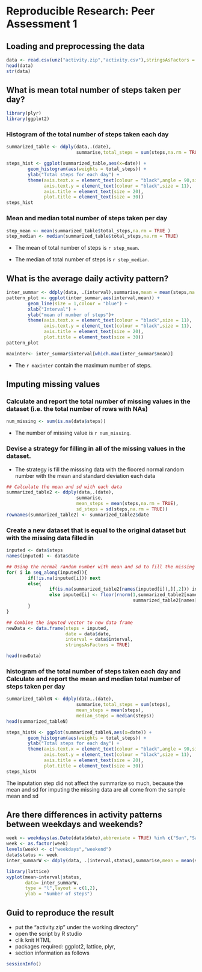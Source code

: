 # Reproducible Research: Peer Assessment 1



## Loading and preprocessing the data
```r
data <- read.csv(unz("activity.zip","activity.csv"),stringsAsFactors = FALSE)
head(data)
str(data)
```

## What is mean total number of steps taken per day?

```r
library(plyr)
library(ggplot2)
```

###  Histogram of the total number of steps taken each day
```r
summarized_table <- ddply(data,.(date),
                          summarise,total_steps = sum(steps,na.rm = TRUE))

steps_hist <- ggplot(summarized_table,aes(x=date)) + 
        geom_histogram(aes(weights = total_steps)) + 
        ylab("Total steps for each day") +
        theme(axis.text.x = element_text(colour = "black",angle = 90,size = 12),
              axis.text.y = element_text(colour = "black",size = 11),
              axis.title = element_text(size = 20),
              plot.title = element_text(size = 30))
steps_hist 

```
###  Mean and median total number of steps taken per day
```r
step_mean <- mean(summarized_table$total_steps,na.rm = TRUE )
step_median <- median(summarized_table$total_steps,na.rm = TRUE)
```
- The mean of total number of steps is `r step_mean`.

- The median of total number of steps is `r step_median`. 


## What is the average daily activity pattern?

``` r
inter_summar <- ddply(data, .(interval),summarise,mean = mean(steps,na.rm = TRUE))
pattern_plot <- ggplot(inter_summar,aes(interval,mean)) + 
        geom_line(size = 1,colour = "blue") +
        xlab("Interval") + 
        ylab("mean of number of steps")+
        theme(axis.text.x = element_text(colour = "black",size = 11),
              axis.text.y = element_text(colour = "black",size = 11),
              axis.title = element_text(size = 20),
              plot.title = element_text(size = 30))
pattern_plot 
```

```r
maxinter<- inter_summar$interval[which.max(inter_summar$mean)]

``` 
- The `r maxinter` contain the maximum number of steps.

## Imputing missing values
### Calculate and report the total number of missing values in the dataset (i.e. the total number of rows with NAs)
```r
num_missing <- sum(is.na(data$steps))
```
- The number of missing value is `r num_missing`.

### Devise a strategy for filling in all of the missing values in the dataset. 

- The strategy is fill the misssing data with the floored normal random number
with the mean and standard deviation each data

```r
## Calculate the mean and sd with each data
summarized_table2 <- ddply(data,.(date),
                          summarise,
                          mean_steps = mean(steps,na.rm = TRUE),
                          sd_steps = sd(steps,na.rm = TRUE))
rownames(summarized_table2) <- summarized_table2$date
```
### Create a new dataset that is equal to the original dataset but with the missing data filled in
```r
inputed <- data$steps 
names(inputed) <- data$date

## Using the normal random number with mean and sd to fill the missing data 
for( i in seq_along(inputed)){
        if(!is.na(inputed[i])) next
        else{   
                if(is.na(summarized_table2[names(inputed[i]),][,2])) inputed[i] <- 0
                else inputed[i] <- floor(rnorm(1,summarized_table2[names[inputed[1]],2],
                                               summarized_table2[names[inputed[1]],3]))                
        }
}

## Combine the inputed vector to new data frame
newData <- data.frame(steps = inputed, 
                      date = data$date,
                      interval = data$interval,
                      stringsAsFactors = TRUE)

head(newData)
```

###  histogram of the total number of steps taken each day and Calculate and report the mean and median total number of steps taken per day
```r
summarized_tableN <- ddply(data,.(date),
                          summarise,total_steps = sum(steps),
                          mean_steps = mean(steps),
                          median_steps = median(steps))
head(summarized_tableN)
```
``` r
steps_histN <- ggplot(summarized_tableN,aes(x=date)) + 
        geom_histogram(aes(weights = total_steps)) + 
        ylab("Total steps for each day") +
        theme(axis.text.x = element_text(colour = "black",angle = 90,size = 12),
              axis.text.y = element_text(colour = "black",size = 11),
              axis.title = element_text(size = 20),
              plot.title = element_text(size = 30))
steps_histN
```


The inputation step did not affect the summarize so much, because the mean and sd for imputing the missing data are all come from the sample mean and  sd 

## Are there differences in activity patterns between weekdays and weekends?
```r
week <- weekdays(as.Date(data$date),abbreviate = TRUE) %in% c("Sun","Sat")
week <- as.factor(week)
levels(week) <- c("weekdays","weekend")
data$status <- week 
inter_summarW <- ddply(data, .(interval,status),summarise,mean = mean(steps,na.rm = TRUE))
```
```r
library(lattice)
xyplot(mean~interval|status,
       data= inter_summarW,
       type = "l",layout = c(1,2),
       ylab = "Number of steps")
```
## Guid to reproduce the result 
* put the "activity.zip" under the working directory"
* open the script by R studio 
* clik knit HTML 
* packages required: ggplot2, lattice, plyr,
* section information as follows 
```r
sessionInfo()
```
